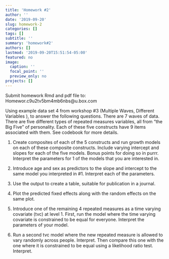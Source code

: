 ```yaml
---
title: 'Homework #2'
author: ''
date: '2019-09-20'
slug: homework-2
categories: []
tags: []
subtitle: ''
summary: 'homework#2'
authors: []
lastmod: '2019-09-20T15:51:54-05:00'
featured: no
image:
  caption: ''
  focal_point: ''
  preview_only: no
projects: []
---
```


Submit homework Rmd and pdf file to: Homewor.c9u2tv5bm4mb6nbs@u.box.com

Using example data set 4 from workshop #3 (Multiple Waves, Different Variables ), to answer the following questions. There are 7 waves of data. There are five different types of repeated measures variables, all from "the Big Five" of personality. Each of these five constructs have 9 items associated with them. See codebook for more details. 


1. Create composites of each of the 5 constructs and run growth models on each of these composite constructs. Include varying intercept and slopes for each of the five models. Bonus points for doing so in purrr. Interpret the parameters for 1 of the models that you are interested in. 

2. Introduce age and sex as predictors to the slope and intercept to the same model you interpreted in #1. Interpret each of the parameters.  

3. Use the output to create a table, suitable for publication in a journal. 

4. Plot the predicted fixed effects along with the random effects on the same plot. 

5. Introduce one of the remaining 4 repeated measures as a time varying covariate (tvc) at level 1. First, run the model where the time varying covariate is constrained to be equal for everyone. Interpret the parameters of your model. 

6. Run a second tvc model where the new repeated measure is allowed to vary randomly across people. Interpret. Then compare this one with the one where it is constrained to be equal using a likelihood ratio test. Interpret.    



